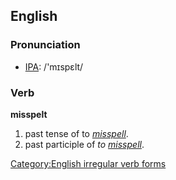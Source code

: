 ==English==

=== Pronunciation ===
*[[w:IPA|IPA]]: /'mɪspεlt/

=== Verb ===
'''misspelt'''
# past tense of to ''[[misspell]]''.
# past participle of ''to [[misspell]]''.

[[Category:English irregular verb forms]]